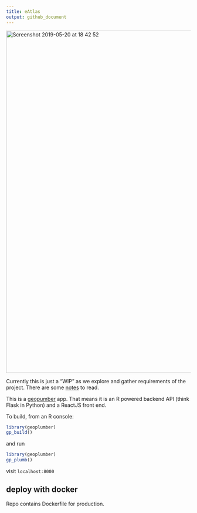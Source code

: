 ```yaml
---
title: eAtlas
output: github_document
---
```


<img width="933" alt="Screenshot 2019-05-20 at 18 42 52" src="https://user-images.githubusercontent.com/408568/58041081-18b97f00-7b2f-11e9-941b-cea1b386d0bd.png">

Currently this is just a "WIP" as we explore and gather requirements of the project. There are some [notes](https://github.com/layik/eAtlas/blob/master/notes/project_planning.md) to read.

This is a [geopumber](https://github.com/ATFutures/geoplumber) app. That means it is an R powered backend API (think Flask in Python) and a ReactJS front end.

To build, from an R console:
```r
library(geoplumber)
gp_build()
```

and run
```r
library(geoplumber)
gp_plumb()
```

visit `localhost:8000`

## deploy with docker
Repo contains Dockerfile for production.
